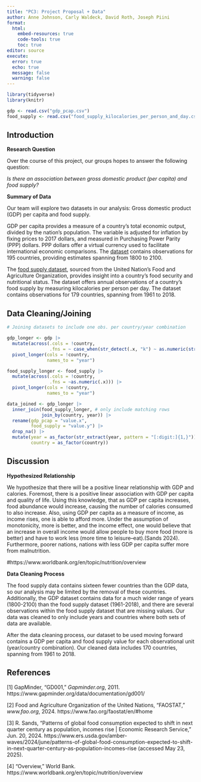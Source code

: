 ```yaml
---
title: "PC3: Project Proposal + Data"
author: Anne Johnson, Carly Waldeck, David Roth, Joseph Piini
format: 
  html:
    embed-resources: true
    code-tools: true
    toc: true
editor: source
execute: 
  error: true
  echo: true
  message: false
  warning: false
---
```


```r
library(tidyverse)
library(knitr)

gdp <- read.csv("gdp_pcap.csv")
food_supply <- read.csv("food_supply_kilocalories_per_person_and_day.csv")
```

## Introduction

**Research Question**

Over the course of this project, our groups hopes to answer the following question:

*Is there an association between gross domestic product (per capita) and food supply?*

**Summary of Data**

Our team will explore two datasets in our analysis: Gross domestic product (GDP) per capita and food supply.

GDP per capita provides a measure of a country's total economic output, divided by the nation's population. The variable is adjusted for inflation by fixing prices to 2017 dollars, and measured in Purchasing Power Parity (PPP) dollars. PPP dollars offer a virtual currency used to facilitate international economic comparisons. The [dataset](https://www.gapminder.org/data/documentation/gd001/) contains observations for 195 countries, providing estimates spanning from 1800 to 2100.

The [food supply dataset](https://www.fao.org/faostat/en/#home), sourced from the United Nation's Food and Agriculture Organization, provides insight into a country's food security and nutritional status. The dataset offers annual observations of a country's food supply by measuring kilocalories per person per day. The dataset contains observations for 179 countries, spanning from 1961 to 2018.

## Data Cleaning/Joining

```r
# Joining datasets to include one obs. per country/year combination

gdp_longer <- gdp |>
  mutate(across(.cols = !country,
                .fns = ~ case_when(str_detect(.x, "k") ~ as.numeric(str_remove(.x, "k")) * 1000, TRUE ~ as.numeric(.x)))) |>
  pivot_longer(cols = !country,
               names_to = "year")

food_supply_longer <- food_supply |>
  mutate(across(.cols = !country,
                .fns = ~as.numeric(.x))) |>
  pivot_longer(cols = !country,
               names_to = "year")

data_joined <- gdp_longer |>
  inner_join(food_supply_longer, # only include matching rows
             join_by(country, year)) |>
  rename(gdp_pcap = "value.x",
         food_supply = "value.y") |>
  drop_na() |>
  mutate(year = as_factor(str_extract(year, pattern = "[:digit:]{1,}")),
         country = as_factor(country))

```

## Discussion

**Hypothesized Relationship**

We hypothesize that there will be a positive linear relationship with GDP and calories. Foremost, there is a positive linear association with GDP per capita and quality of life. Using this knowledge, that as GDP per capita increases, food abundance would increase, causing the number of calories consumed to also increase. Also, using GDP per capita as a measure of income, as income rises, one is able to afford more. Under the assumption of monotonicity, more is better, and the income effect, one would believe that an increase in overall income would allow people to buy more food (more is better) and have to work less (more time to leisure--eat).(Sands 2024). Furthermore, poorer nations, nations with less GDP per capita suffer more from malnutrition. 

#https://www.worldbank.org/en/topic/nutrition/overview

**Data Cleaning Process**

The food supply data contains sixteen fewer countries than the GDP data, so our analysis may be limited by the removal of these countries. Additionally, the GDP dataset contains data for a much wider range of years (1800-2100) than the food supply dataset (1961-2018), and there are several observations within the food supply dataset that are missing values. Our data was cleaned to only include years and countries where both sets of data are available.

After the data cleaning process, our dataset to be used moving forward contains a GDP per capita and food supply value for each observational unit (year/country combination). Our cleaned data includes 170 countries, spanning from 1961 to 2018.

## References

\[1\] GapMinder, “GD001,” *Gapminder.org*, 2011. https://www.gapminder.org/data/documentation/gd001/

\[2\] Food and Agriculture Organization of the United Nations, “FAOSTAT,” *www.fao.org*, 2024. https://www.fao.org/faostat/en/#home

\[3\] R. Sands, “Patterns of global food consumption expected to shift in next quarter century as population, incomes rise | Economic Research Service,” Jun. 20, 2024. https://www.ers.usda.gov/amber-waves/2024/june/patterns-of-global-food-consumption-expected-to-shift-in-next-quarter-century-as-population-incomes-rise (accessed May 23, 2025).

\[4\] “Overview,” World Bank. https://www.worldbank.org/en/topic/nutrition/overview
